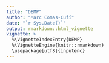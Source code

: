 ```yaml
---
title: "DEMP"
author: "Marc Comas-Cufí"
date: "`r Sys.Date()`"
output: rmarkdown::html_vignette
vignette: >
  %\VignetteIndexEntry{DEMP}
  %\VignetteEngine{knitr::rmarkdown}
  \usepackage[utf8]{inputenc}
---
```



